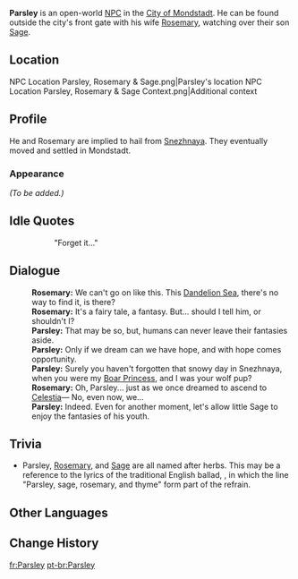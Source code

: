 {{Meta
<!-- Remove this template after adding the missing info -->
|missing_NPC_profile  = yes
}}
{{Character Infobox
|image            = NPC Parsley.png
|region           = Mondstadt
|region2          = Snezhnaya
|location         = Mondstadt
|type             = Open-World NPC
}}
'''Parsley''' is an open-world [[NPC]] in the [[City of Mondstadt]]. He can be found outside the city's front gate with his wife [[Rosemary]], watching over their son [[Sage]].

==Location==
<gallery>
NPC Location Parsley, Rosemary & Sage.png|Parsley's location
NPC Location Parsley, Rosemary & Sage Context.png|Additional context
</gallery>

==Profile==
<!-- detailed story/lore information goes here -->
He and Rosemary are implied to hail from [[Snezhnaya]]. They eventually moved and settled in Mondstadt.

===Appearance===
''(To be added.)''

==Idle Quotes==
{{Dialogue Start}}
:: {{A|VO Parsley 01.ogg}} "Forget it..."
{{Dialogue End}}

==Dialogue==
{{Dialogue Start}}
:'''Rosemary:''' We can't go on like this. This [[The Fox in the Dandelion Sea|Dandelion Sea]], there's no way to find it, is there?
:'''Rosemary:''' It's a fairy tale, a fantasy. But... should I tell him, or shouldn't I?
:'''Parsley:''' That may be so, but, humans can never leave their fantasies aside.
:'''Parsley:''' Only if we dream can we have hope, and with hope comes opportunity.
:'''Parsley:''' Surely you haven't forgotten that snowy day in Snezhnaya, when you were my [[The Boar Princess|Boar Princess]], and I was your wolf pup?
:'''Rosemary:''' Oh, Parsley... just as we once dreamed to ascend to [[Celestia]]&mdash; No, even now, we...
:'''Parsley:''' Indeed. Even for another moment, let's allow little Sage to enjoy the fantasies of his youth.
{{Dialogue End}}

==Trivia==
* Parsley, [[Rosemary]], and [[Sage]] are all named after herbs. This may be a reference to the lyrics of the traditional English ballad, {{w|Scarborough Fair (ballad)|Scarborough Fair}}, in which the line "Parsley, sage, rosemary, and thyme" form part of the refrain.

==Other Languages==
{{Other Languages
|default_hidden = 1
|en      = Parsley
|zhs     = 帕斯里
|zhs_rm  = Pàsīlǐ
|zht     = 帕斯里
|zht_rm  = Pàsīlǐ
|ja      = パスリー
|ja_rm   = Pasurii
|ko      = 파슬리
|es      = Sr. Perejil
|fr      = Parsley
|ru      = Петрушка
|th      = Parsley
|vi      = Parsley
|de      = Parsley
|id      = Parsley
|pt      = Parsley
|tr      = Parsley
|it      = Parsley
}}

==Change History==
{{Change History|1.0}}

[[fr:Parsley]]
[[pt-br:Parsley]]